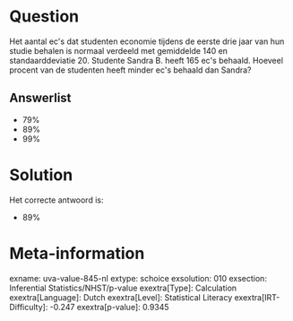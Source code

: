 Question
========

Het aantal ec\'s dat studenten economie tijdens de eerste drie jaar van
hun studie behalen is normaal verdeeld met gemiddelde 140 en
standaarddeviatie 20. Studente Sandra B. heeft 165 ec\'s behaald.
Hoeveel procent van de studenten heeft minder ec\'s behaald dan Sandra?


Answerlist
----------

* 79%
* 89%
* 99%

Solution
========

Het correcte antwoord is: 

* 89%

Meta-information
================
exname: uva-value-845-nl
extype: schoice
exsolution: 010
exsection: Inferential Statistics/NHST/p-value
exextra[Type]: Calculation
exextra[Language]: Dutch
exextra[Level]: Statistical Literacy
exextra[IRT-Difficulty]: -0.247
exextra[p-value]: 0.9345
